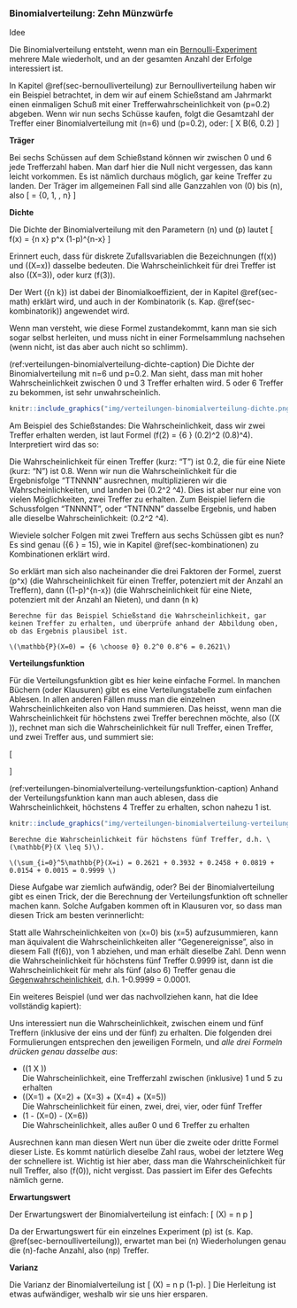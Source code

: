 ### Binomialverteilung: Zehn Münzwürfe {#sec-binomialverteilung}

Idee

Die Binomialverteilung entsteht, wenn man ein [Bernoulli-Experiment](#sec-bernoulliverteilung) mehrere Male wiederholt, und an der gesamten Anzahl der Erfolge interessiert ist.

In Kapitel \@ref(sec-bernoulliverteilung) zur Bernoulliverteilung haben wir ein Beispiel betrachtet, in dem wir auf einem Schießstand am Jahrmarkt einen einmaligen Schuß mit einer Trefferwahrscheinlichkeit von \(p=0.2\) abgeben. Wenn wir nun sechs Schüsse kaufen, folgt die Gesamtzahl der Treffer einer Binomialverteilung mit \(n=6\) und \(p=0.2\), oder:
\[ X \sim B(6, 0.2) \]

**Träger**

Bei sechs Schüssen auf dem Schießstand können wir zwischen 0 und 6 jede Trefferzahl haben. Man darf hier die Null nicht vergessen, das kann leicht vorkommen. Es ist nämlich durchaus möglich, gar keine Treffer zu landen. Der Träger im allgemeinen Fall sind alle Ganzzahlen von \(0\) bis \(n\), also
\[ \mathcal{T} = \{0, 1, \ldots, n\} \]

**Dichte**

Die Dichte der Binomialverteilung mit den Parametern \(n\) und \(p\) lautet
\[ f(x) = {n \choose x} p^x (1-p)^{n-x} \]

Erinnert euch, dass für diskrete Zufallsvariablen die Bezeichnungen \(f(x)\) und \(\mathbb{P}(X=x)\) dasselbe bedeuten. Die Wahrscheinlichkeit für drei Treffer ist also \(\mathbb{P}(X=3)\), oder kurz \(f(3)\).

Der Wert \({n \choose k}\) ist dabei der Binomialkoeffizient, der in Kapitel \@ref(sec-math) erklärt wird, und auch in der Kombinatorik (s. Kap. \@ref(sec-kombinatorik)) angewendet wird.

Wenn man versteht, wie diese Formel zustandekommt, kann man sie sich sogar selbst herleiten, und muss nicht in einer Formelsammlung nachsehen (wenn nicht, ist das aber auch nicht so schlimm).

(ref:verteilungen-binomialverteilung-dichte-caption) Die Dichte der Binomialverteilung mit n=6 und p=0.2. Man sieht, dass man mit hoher Wahrscheinlichkeit zwischen 0 und 3 Treffer erhalten wird. 5 oder 6 Treffer zu bekommen, ist sehr unwahrscheinlich.

```r
knitr::include_graphics("img/verteilungen-binomialverteilung-dichte.png")
```

Am Beispiel des Schießstandes: Die Wahrscheinlichkeit, dass wir zwei Treffer erhalten werden, ist laut Formel \(f(2) = {6 \choose 2} (0.2)^2 (0.8)^4\). Interpretiert wird das so:

Die Wahrscheinlichkeit für einen Treffer (kurz: "T") ist 0.2, die für eine Niete (kurz: "N") ist 0.8. Wenn wir nun die Wahrscheinlichkeit für die Ergebnisfolge "TTNNNN" ausrechnen, multiplizieren wir die Wahrscheinlichkeiten, und landen bei \(0.2^2 \cdot 0.8^4\). Dies ist aber nur eine von vielen Möglichkeiten, zwei Treffer zu erhalten. Zum Beispiel liefern die Schussfolgen "TNNNNT", oder "TNTNNN" dasselbe Ergebnis, und haben alle dieselbe Wahrscheinlichkeit: \(0.2^2 \cdot 0.8^4\).

Wieviele solcher Folgen mit zwei Treffern aus sechs Schüssen gibt es nun? Es sind genau \({6 \choose 2} = 15\), wie in Kapitel \@ref(sec-kombinationen) zu Kombinationen erklärt wird.

So erklärt man sich also nacheinander die drei Faktoren der Formel, zuerst \(p^x\) (die Wahrscheinlichkeit für einen Treffer, potenziert mit der Anzahl an Treffern), dann \((1-p)^{n-x}\) (die Wahrscheinlichkeit für eine Niete, potenziert mit der Anzahl an Nieten), und dann \(n \choose k\)

```exercise

Berechne für das Beispiel Schießstand die Wahrscheinlichkeit, gar keinen Treffer zu erhalten, und überprüfe anhand der Abbildung oben, ob das Ergebnis plausibel ist.

```

```solution
\(\mathbb{P}(X=0) = {6 \choose 0} 0.2^0 0.8^6 = 0.2621\)
```

**Verteilungsfunktion**

Für die Verteilungsfunktion gibt es hier keine einfache Formel. In manchen Büchern (oder Klausuren) gibt es eine Verteilungstabelle zum einfachen Ablesen. In allen anderen Fällen muss man die einzelnen Wahrscheinlichkeiten also von Hand summieren. Das heisst, wenn man die Wahrscheinlichkeit für höchstens zwei Treffer berechnen möchte, also \(\mathbb{P}(X \leq 2)\), rechnet man sich die Wahrscheinlichkeit für null Treffer, einen Treffer, und zwei Treffer aus, und summiert sie:

\[ \begin{aligned} \mathbb{P}(X \leq 2) &= \sum_{x=0}^2 \mathbb{P}(X = x) \\ &= \mathbb{P}(X = 0) + \mathbb{P}(X = 1) + \mathbb{P}(X = 2) \end{aligned} \]

(ref:verteilungen-binomialverteilung-verteilungsfunktion-caption) Anhand der Verteilungsfunktion kann man auch ablesen, dass die Wahrscheinlichkeit, höchstens 4 Treffer zu erhalten, schon nahezu 1 ist.

```r
knitr::include_graphics("img/verteilungen-binomialverteilung-verteilungsfunktion.png")
```

```exercise
Berechne die Wahrscheinlichkeit für höchstens fünf Treffer, d.h. \(\mathbb{P}(X \leq 5)\).
```

```solution
\(\sum_{i=0}^5\mathbb{P}(X=i) = 0.2621 + 0.3932 + 0.2458 + 0.0819 + 0.0154 + 0.0015 = 0.9999 \)
```

Diese Aufgabe war ziemlich aufwändig, oder? Bei der Binomialverteilung gibt es einen Trick, der die Berechnung der Verteilungsfunktion oft schneller machen kann. Solche Aufgaben kommen oft in Klausuren vor, so dass man diesen Trick am besten verinnerlicht:

Statt alle Wahrscheinlichkeiten von \(x=0\) bis \(x=5\) aufzusummieren, kann man äquivalent die Wahrscheinlichkeiten aller "Gegenereignisse", also in diesem Fall \(f(6)\), von 1 abziehen, und man erhält dieselbe Zahl. Denn wenn die Wahrscheinlichkeit für höchstens fünf Treffer 0.9999 ist, dann ist die Wahrscheinlichkeit für mehr als fünf (also 6) Treffer genau die [Gegenwahrscheinlichkeit](#sec-wsk-rechenregeln), d.h. 1-0.9999 = 0.0001.

Ein weiteres Beispiel (und wer das nachvollziehen kann, hat die Idee vollständig kapiert):

Uns interessiert nun die Wahrscheinlichkeit, zwischen einem und fünf Treffern (inklusive der eins und der fünf) zu erhalten. Die folgenden drei Formulierungen entsprechen den jeweiligen Formeln, und *alle drei Formeln drücken genau dasselbe aus*:

- \(\mathbb{P}(1 \leq X \leq 5)\)  
  Die Wahrscheinlichkeit, eine Trefferzahl zwischen (inklusive) 1 und 5 zu erhalten
- \(\mathbb{P}(X=1) + \mathbb{P}(X=2) + \mathbb{P}(X=3) + \mathbb{P}(X=4) + \mathbb{P}(X=5)\)  
  Die Wahrscheinlichkeit für einen, zwei, drei, vier, oder fünf Treffer
- \(1 - \mathbb{P}(X=0) - \mathbb{P}(X=6)\)  
  Die Wahrscheinlichkeit, alles außer 0 und 6 Treffer zu erhalten

Ausrechnen kann man diesen Wert nun über die zweite oder dritte Formel dieser Liste. Es kommt natürlich dieselbe Zahl raus, wobei der letztere Weg der schnellere ist. Wichtig ist hier aber, dass man die Wahrscheinlichkeit für null Treffer, also \(f(0)\), nicht vergisst. Das passiert im Eifer des Gefechts nämlich gerne.

**Erwartungswert**

Der Erwartungswert der Binomialverteilung ist einfach:
\[ \mathbb{E}(X) = n \cdot p \]

Da der Erwartungswert für ein einzelnes Experiment \(p\) ist (s. Kap. \@ref(sec-bernoulliverteilung)), erwartet man bei \(n\) Wiederholungen genau die \(n\)-fache Anzahl, also \(n\cdot p\) Treffer.

**Varianz**

Die Varianz der Binomialverteilung ist
\[ \mathbb{V}(X) = n \cdot p \cdot (1-p). \]
Die Herleitung ist etwas aufwändiger, weshalb wir sie uns hier ersparen.
